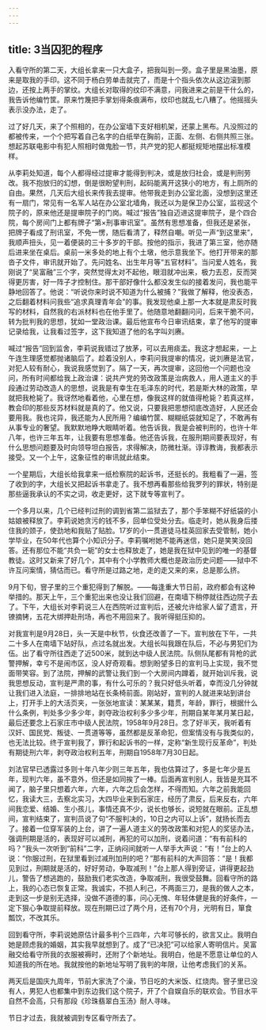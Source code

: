 ```yaml
---
---
---
```

title: 3当囚犯的程序
---




入看守所的第二天，大组长拿来一只大盒子，把我叫到一旁。盒子里是黑油墨，原来是取我的手印。这不同于杨白劳单击就完了，而是十个指头依次从这边滚到那边，还按上两手的掌纹。大组长对取得的纹印不满意，问我进来之前是干什么的，我告诉他编竹筐。原来竹篾把手掌划得条痕满布，纹印也就乱七八糟了。他摇摇头表示没办法，走了。

过了好几天，来了个照相的，在办公室墙下支好相机架，还蒙上黑布。凡没照过的都被传来，一个个把写着自己名字的白纸举在胸前，正面、左侧、右侧共照三张。想起苏联电影中有犯人照相时做鬼脸一节，共产党的犯人都挺规矩地摆出标准模样。

从李莉处知道，每个人都得经过提审才能得到判决，或是放归社会，或是判刑劳改。我不抱放归的幻想，倒是很盼望判刑，起码能离开这狭小的地方，有上厕所的自由。果然，几天后大组长来传我去提审。他带我走到办公室北面，没想到这里还有一扇门，常见有一名军人站在办公室北墙角，我还以为是保卫办公室，监视这个院子的，原来他还是提审院子的门岗。喊过“报告”独自迈进这提审院子，是个四合院，每个房间门上都有牌子“第×刑事审讯室”。虽然有思想准备，但我还是紧张，把牌子看成了刑讯室，不免一愣，随后看清了，释然自嘲。听见一声“到这里来”，我顺声扭头，见一着便装的三十多岁的干部。按他的指示，我进了第三室，他亦随后进来坐在桌后。桌前一米多处的地上有个土墩，他示意我坐下。他打开带来的那沓子文件，审讯就开始了。先问姓名、出生年月等“五官材料”。当问爱人姓名，我刚说了“吴富融”三个字，突然觉得太对不起他，眼泪就冲出来，极力去忍，反而哭得更厉害，好一阵子才控制住。那干部好像什么都没发生似的接着发问，我也能平静地回答了。他说：“听说你来时说不知道为什么被捕？”我做了解释，他没表态，之后翻着材料问我些“追求真理青年会”的事。我发现他桌上那一大本就是肃反时我写的材料，自然我的右派材料也在他手里了。他随意地翻翻问问，后来干脆不问，转为批判我的思想，犹如一堂政治课。最后他宣布今日审讯结束，拿了他写的提审记录给我，让我看过签字，这下我知道了他的名字叫刘赓。

喊过“报告”回到监舍，李莉说我错过了放茅，可以去用痰盂。我这才想起来，一上午连生理感觉都抛诸脑后了。趁着没别人，李莉问我提审的情况，说刘赓是法官，对犯人较有耐心，我说我感觉到了。隔了一天，再次提审，这回他一个问题也没问，所有时间都给我上政治课：说共产党的劳改政策是治病救人，用人道主义的手段通过劳动改造人的思想，说我是有幸生在毛泽东的时代，若是斯大林的政策，早就把我枪毙了。我讶然地看着他，心里在想，像我这样的就值得枪毙？若真这样，教会印的那些反苏材料就是真的了。他又说，只要我把思想彻底改造好，人民还会要用我。我也诧异，我还能为人民所用？编编竹筐、糊糊纸袋就知足了，不敢再有从事专业的奢望。我默默地睁大眼睛听着。他告诉我，我是会被判刑的，也许十年八年，也许三年五年，让我要有思想准备。他还告诉我，在服刑期间要表现好，有什么思想问题要及时向领导坦白报告，求得解决，防微杜渐。谆谆教诲，我都表示接受。又一个上午，这象征性的审讯就此结束。

一个星期后，大组长给我拿来一纸检察院的起诉书，还挺长的。我粗看了一遍，签了收到的字，大组长又把起诉书拿走了。我不想再看那些给我罗列的罪状，特别是那些逼我承认的不实之词，收走更好，这下就专等宣判了。

一个多月以来，几个已经判过刑的调到省第二监狱去了，那个手笨糊不好纸袋的小姑娘被释放了。李莉说她贪污的钱不多，回单位受处分去。临走时，她从我身后搂住我的颈子，使劲地和我贴了贴脸。17岁的小一贯道徒马桂英回家去受管制，她小学毕业，在50年代也算个小知识分子。李莉嘱咐她不能再迷信，她只是笑笑没回答。还有那位不能“共负一轭”的女士也释放走了，她是我在狱中见到的唯一的基督教徒。这时又新来了好几个，其中有个小学教师大概也是政治历史问题——狱中不许互问案情，猜估而已。看守所是过路之地，走的走又来的来，总是那么挤。

9月下旬，窨子里的三个重犯得到了解脱。——每逢重大节日前，政府都会有这种举措的。那天上午，三个重犯出来也没让我们回避，在南墙下稍停就往西边院子去了。下午，大组长对李莉说三人在西院听过宣判后，还被允许给家人留了遗言，开镣摘铐，五花大绑押赴刑场，再也不用回来了。我听得挺压抑的。

对我宣判是9月28日，头一天是中秋节，伙食还改善了一下。宣判放在下午，一共二十多人在南墙下站好队，点过名就出发。大组长叫我跟在队后，不必与男犯们为伍。出了看守所往西走了近500米，就到达中级人民法院。队侧队尾都有背枪的武警押解，幸亏不是闹市区，没人好奇观看。想到盼望多日的宣判马上实现，我不觉面带笑容。到了法院，押解的武警让我们到一个大房间内蹲着，就开始训斥我，说我思想反动，宣判是严肃的事，有什么可乐的？我只好低头听着，幸而没几分钟就让我们进入法庭，一排排地站在长条椅前面。刚站好，宣判的人就进来站到讲台上，打开手上的大活页夹，一张张地宣读：某某某，籍贯，年龄，罪行，根据什么什么条例，判处多少多少年，剥夺政治权利多少多少年，刑期自某年某月某日起，最后还要念上石家庄市中级人民法院，1958年9月28日。念了好半天，我听着有汉奸、国民党、叛徒、一贯道等等，虽然都是反革命犯，但案情没有与我类似的，也无法比较。终于宣判我了，罪行和起诉书的一样，定称“新生现行反革命”，判处有期徒刑六年，剥夺政治权利五年，刑期自1958年7月30日起。

刘法官早已透露过多则十年八年少则三年五年，我也估算过了，多是七年少是五年，现判六年，虽不意外，但还是如同挨了一棒。后面再宣判别人，我皆是充耳不闻了，脑子里只想着六年，六年，六年之后会怎样，不得而知。六年之前我能回忆，我读大三，去察北实习，大四毕业来到石家庄，经历了肃反，后来反右，六年间我恋爱、结婚、生小孩儿，事情还真不少，说长也够长，说短就在眼前。正乱想间，宣判结束了，宣判员说了句“不服判决的，10日之内可以上诉”，就扬长而去了。接着一位穿军装的上台，讲了一遍人道主义的劳改政策和对犯人的奖惩办法，强调刑期是活的，表现好可以减刑，再犯的可以加刑，说着问道：“有有前科的吗？”我头一次听到“前科”二字，正纳闷间就听一人举手大声说：“有！”台上的人说：“你服过刑，在狱里看到过减刑加刑的吧？”那有前科的大声回答：“是！我都见到过，刑期就是活的，好好劳动，争取减刑！”台上那人得到旁证，讲得更起劲儿，警告了想逃跑的，鼓励我们老实改造，争取减刑，我很受鼓舞。回看守所的路上，我的心态已恢复正常。我诚实，不损人利己，不两面三刀，是我的做人之本，走到这一步是别无选择，没做不道德的事，问心无愧、年轻体健是我的好条件，一定下狠心争取提前释放。现在刑期已过了两个月，还有70个月，光明有日，箪食瓢饮，不改其乐。

回到看守所，李莉说她原估计最多判个三四年，六年可够长的，欲言又止。我明白她是顾虑我的婚姻，其实我早就想到了。成了“已决犯”可以给家人寄明信片。吴富融交给看守所我的衣服被褥时，还附了个新地址。我明白，他是不愿意让单位的人知道我的所在地。我就按他的新地址写明了我判的年限，让他考虑我们的关系。

两天后是国庆九周年，节前大家洗了个澡，节日吃的大米饭、红烧肉。窨子里已没有人，男犯人也都集中到东边我们这个院子，开了个自娱自乐的联欢会。节目水平自然不会高，只有那段《珍珠翡翠白玉汤》耐人寻味。

节日才过去，我就被调到专区看守所去了。